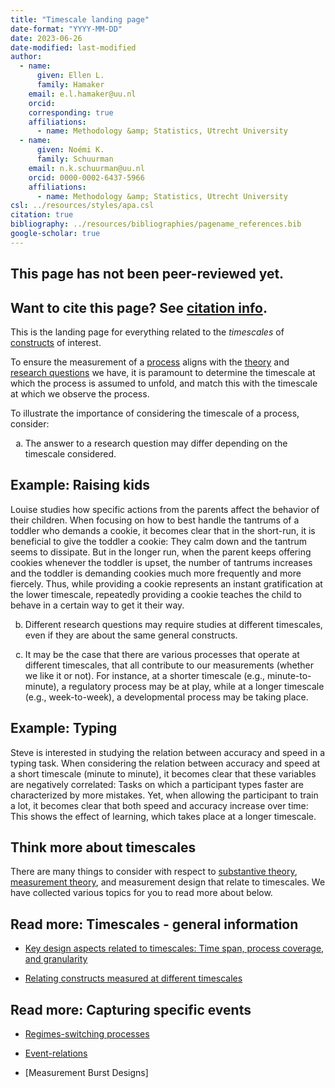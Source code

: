 ```yaml
---
title: "Timescale landing page"
date-format: "YYYY-MM-DD"
date: 2023-06-26
date-modified: last-modified
author:
  - name:
      given: Ellen L.
      family: Hamaker
    email: e.l.hamaker@uu.nl
    orcid: 
    corresponding: true
    affiliations:
      - name: Methodology &amp; Statistics, Utrecht University
  - name:
      given: Noémi K.
      family: Schuurman
    email: n.k.schuurman@uu.nl
    orcid: 0000-0002-6437-5966
    affiliations:
      - name: Methodology &amp; Statistics, Utrecht University
csl: ../resources/styles/apa.csl
citation: true
bibliography: ../resources/bibliographies/pagename_references.bib
google-scholar: true
---
```


::: callout-caution
## This page has not been peer-reviewed yet.
:::

::: callout-note
## Want to cite this page? See [citation info](timescale.html#citation).
:::

This is the landing page for everything related to the <i> timescales </i> of [constructs](../your-study/constructs.qmd) of interest.

To ensure the measurement of a [process](../processes.qmd) aligns with the [theory](../your-study/theory.qmd) and [research questions](../your-study/research-question.qmd) we have, it is paramount to determine the timescale at which the process is assumed to unfold, and match this with the timescale at which we observe the process.

To illustrate the importance of considering the timescale of a process, consider:

a.  The answer to a research question may differ depending on the timescale considered.

::: {.callout-tip collapse="true"}
## Example: Raising kids

Louise studies how specific actions from the parents affect the behavior of their children. When focusing on how to best handle the tantrums of a toddler who demands a cookie, it becomes clear that in the short-run, it is beneficial to give the toddler a cookie: They calm down and the tantrum seems to dissipate. But in the longer run, when the parent keeps offering cookies whenever the toddler is upset, the number of tantrums increases and the toddler is demanding cookies much more frequently and more fiercely. Thus, while providing a cookie represents an instant gratification at the lower timescale, repeatedly providing a cookie teaches the child to behave in a certain way to get it their way.
:::

b.  Different research questions may require studies at different timescales, even if they are about the same general constructs.

<!-- Another good example -->

c.  It may be the case that there are various processes that operate at different timescales, that all contribute to our measurements (whether we like it or not). For instance, at a shorter timescale (e.g., minute-to-minute), a regulatory process may be at play, while at a longer timescale (e.g., week-to-week), a developmental process may be taking place.

::: {.callout-tip collapse="true"}
## Example: Typing

Steve is interested in studying the relation between accuracy and speed in a typing task. When considering the relation between accuracy and speed at a short timescale (minute to minute), it becomes clear that these variables are negatively correlated: Tasks on which a participant types faster are characterized by more mistakes. Yet, when allowing the participant to train a lot, it becomes clear that both speed and accuracy increase over time: This shows the effect of learning, which takes place at a longer timescale.
:::

## Think more about timescales

There are many things to consider with respect to [substantive theory](substantive-theory.qmd), [measurement theory](../measurement-theory/measurement-theory.qmd), and measurement design that relate to timescales. We have collected various topics for you to read more about below.

::: {.callout-note collapse="false"}
## Read more: Timescales - general information

-   [Key design aspects related to timescales: Time span, process coverage, and granularity](timescale/time-span-process-coverage-granularity.qmd)

-   [Relating constructs measured at different timescales](timescale/relating-constructs-timescales.qmd)
:::

::: {.callout-note collapse="false"}
## Read more: Capturing specific events

-   [Regimes-switching processes](ergodicity/regime-switching-processes.qmd)

-   [Event-relations](context-events/event-relations.qmd)

-   \[Measurement Burst Designs\]
:::
<!--
# Practical Considerations

The following practical considerations are also important for the decision about timescales, but are not considered further on this website.

-   Material considerations (funding, available personnel, available measurement applications) will naturally affect the duration of a study, and how many and how intensively one may collect repeated measures, and hence what timescales may be studied.-->

```{=html}
<!--
# Related pages

-   [Measurement coverage, time span, & granularity.](/TScale_MeasCoverage.html)

-   [Measuring and Relating Multiple Constructs Measured at Different Timescales](/TScale_RelatingConstructs.html)

-   [Capturing Regime Switches](/TScale_Switches.html)

-   [Event-Relations in ILD Measurement](/EventRelations.html)

-   [Measurement Burst Designs]
-->
```
